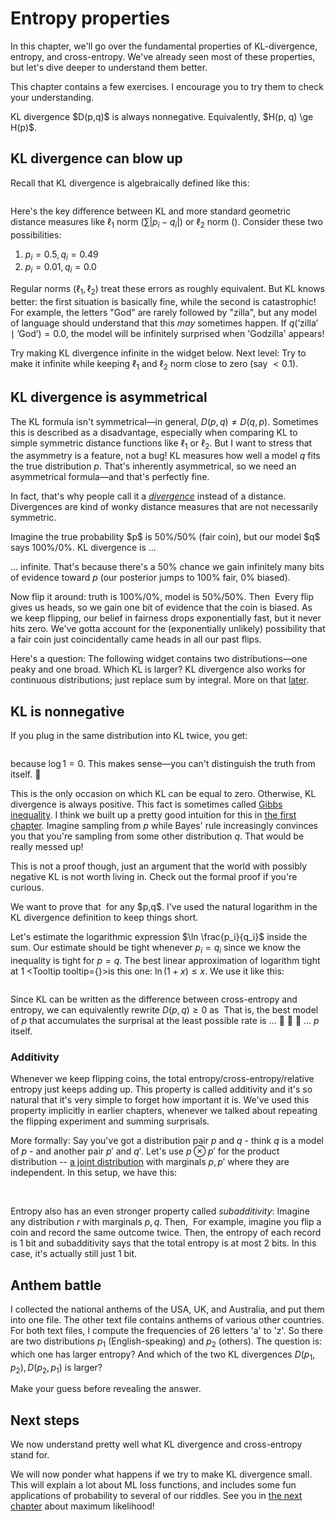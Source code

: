 
# Entropy properties

In this chapter, we'll go over the fundamental properties of KL-divergence, entropy, and cross-entropy. We've already seen most of these properties, but let's dive deeper to understand them better. 

This chapter contains a few exercises. I encourage you to try them to check your understanding. 

<KeyTakeaway>
KL divergence $D(p,q)$ is always nonnegative. Equivalently, $H(p, q) \ge H(p)$.  
</KeyTakeaway>



## KL divergence can blow up


Recall that KL divergence is algebraically defined like this:

<Math id="kl-definition" displayMode={true} math="D(p,q) = \sum_{i = 1}^n p_i \log \frac{p_i}{q_i}" />

Here's the key difference between KL and more standard geometric distance measures like $\ell_1$ norm ($\sum |p_i - q_i|$) or $\ell_2$ norm (<Math math = "\sqrt{\sum (p_i - q_i)^2}" />). Consider these two possibilities: 

1. $p_i = 0.5, q_i = 0.49$
2. $p_i = 0.01, q_i = 0.0$

Regular norms ($\ell_1, \ell_2$) treat these errors as roughly equivalent. But KL knows better: the first situation is basically fine, while the second is catastrophic! For example, the letters "God" are rarely followed by "zilla", but any model of language should understand that this _may_ sometimes happen. If $q(\textrm{'zilla'} \mid \textrm{'God'}) = 0.0$, the model will be infinitely surprised when 'Godzilla' appears! 


Try making KL divergence infinite in the widget below. Next level: Try to make it infinite while keeping $\ell_1$ and $\ell_2$ norm close to zero (say $< 0.1$). 

<DistributionComparisonWidget title="KL Divergence Explorer" />



## KL divergence is asymmetrical <a id = "asymmetry"></a>

The KL formula isn't symmetrical—in general, $D(p,q) \neq D(q,p)$. Sometimes this is described as a disadvantage, especially when comparing KL to simple symmetric distance functions like $\ell_1$ or $\ell_2$. But I want to stress that the asymmetry is a feature, not a bug! KL measures how well a model $q$ fits the true distribution $p$. That's inherently asymmetrical, so we need an asymmetrical formula—and that's perfectly fine.

In fact, that's why people call it a [_divergence_](https://en.wikipedia.org/wiki/Bregman_divergence) instead of a distance. Divergences are kind of wonky distance measures that are not necessarily symmetric.



<Block headline = "Example">
Imagine the true probability $p$ is 50%/50% (fair coin), but our model $q$ says 100%/0%. KL divergence is ... 
<Math displayMode={true} math = "\frac12 \cdot \log \frac{1}{1} + \frac12 \cdot \log \frac{1}{0} = \infty"/>

... infinite. That's because there's a 50% chance we gain infinitely many bits of evidence toward $p$ (our posterior jumps to 100% fair, 0% biased).

Now flip it around: truth is 100%/0%, model is 50%/50%. Then 
<Math displayMode={true} math = "1 \cdot \log \frac{1}{1/2} + 0 \cdot \log \frac{1}{1/2} = 1"/>
Every flip gives us heads, so we gain one bit of evidence that the coin is biased. As we keep flipping, our belief in fairness drops exponentially fast, but it never hits zero. We've gotta account for the (exponentially unlikely) possibility that a fair coin just coincidentally came heads in all our past flips.
</Block>

Here's a question: The following widget contains two distributions—one peaky and one broad. Which KL is larger? <Footnote>KL divergence also works for continuous distributions; just replace sum by integral. More on that [later](04-mle#maximum-entropy-principle). </Footnote>

<KLAsymmetryVisualizerWidget />


## KL is nonnegative

If you plug in the same distribution into KL twice, you get:

<Math displayMode={true} math="D(p, p) = \sum_{i = 1}^n p_i \cdot \log \frac{p_i}{p_i} = 0" />

because $\log 1 = 0$.
This makes sense—you can't distinguish the truth from itself. 🤷

This is the only occasion on which KL can be equal to zero. Otherwise, KL divergence is always positive. This fact is sometimes called [Gibbs inequality](https://en.wikipedia.org/wiki/Gibbs%27_inequality). I think we built up a pretty good intuition for this in [the first chapter](01-kl_intro). Imagine sampling from $p$ while Bayes' rule increasingly convinces you that you're sampling from some other distribution $q$. That would be really messed up! 

This is not a proof though, just an argument that the world with possibly negative KL is not worth living in. Check out the formal proof if you're curious.

<Expand headline="Proof of nonnegativity">
We want to prove that <Math math = "\sum_{i = 1}^n p_i \cdot \ln \frac{p_i}{q_i}  \ge 0" /> for any $p,q$. I've used the natural logarithm in the KL divergence definition to keep things short. 

Let's estimate the logarithmic expression $\ln \frac{p_i}{q_i}$ inside the sum. Our estimate should be tight whenever $p_i = q_i$ since we know the inequality is tight for $p = q$. The best linear approximation of logarithm tight at 1 <Tooltip tooltip={<LnVsXGraph width={140} height={90} />}>is this one: $\ln (1+x) \le x$</Tooltip>. We use it like this:

<Math displayMode={true} math="\begin{aligned}
-D(p,q)
&= \sum_{i = 1}^n p_i \cdot \ln \frac{q_i}{p_i}\\
&\le \sum_{i = 1}^n p_i \cdot  \left( \frac{q_i}{p_i} - 1 \right)\\
&= \sum_{i = 1}^n \left( q_i - p_i \right)\\
&= 1 - 1 = 0
\end{aligned}" />

</Expand>

Since KL can be written as the difference between cross-entropy and entropy, we can equivalently rewrite $D(p, q) \ge 0$ as
<Math displayMode = {true} math = "H(p, q) \ge H(p)." />
That is, the best model of $p$ that accumulates the surprisal at the least possible rate is ... 🥁 🥁 🥁 ... $p$ itself. 


### Additivity <a id = "additivity"></a>

Whenever we keep flipping coins, the total entropy/cross-entropy/relative entropy just keeps adding up. This property is called additivity and it's so natural that it's very simple to forget how important it is. We've used this property implicitly in earlier chapters, whenever we talked about repeating the flipping experiment and summing surprisals. 

More formally: Say you've got a distribution pair $p$ and $q$ - think $q$ is a model of $p$ - and another pair $p'$ and $q'$. Let's use $p \otimes p'$ for the product distribution -- [a joint distribution](https://en.wikipedia.org/wiki/Joint_probability_distribution) with marginals $p,p'$ where they are independent. In this setup, we have this: 

<Math displayMode={true} math="D(p \otimes p', q \otimes q') = D(p, q) + D(p', q')" />
<Math displayMode={true} math="H(p \otimes p', q \otimes q') = H(p, q) + H(p', q')" />
<Math displayMode={true} math="H(p \otimes p') = H(p) + H(p')" />

Entropy also has an even stronger property called _subadditivity_: Imagine any distribution $r$ with marginals $p, q$. Then, 
<Math displayMode={true} math="H(r) \le H(p) + H(p')" />
For example, imagine you flip a coin and record the same outcome twice. Then, the entropy of each record is 1 bit and subadditivity says that the total entropy is at most $2$ bits. In this case, it's actually still just 1 bit. 

## Anthem battle

I collected the national anthems of the USA, UK, and Australia, and put them into one file. The other text file contains anthems of various other countries. For both text files, I compute the frequencies of 26 letters 'a' to 'z'. So there are two distributions $p_1$ (English-speaking) and $p_2$ (others). The question is: which one has larger entropy? And which of the two KL divergences $D(p_1, p_2), D(p_2, p_1)$ is larger? 

Make your guess before revealing the answer. 

<KLCalculatorWidget /> 








## Next steps

We now understand pretty well what KL divergence and cross-entropy stand for. 

We will now ponder what happens if we try to make KL divergence small. This will explain a lot about ML loss functions, and includes some fun applications of probability to several of our riddles. See you in [the next chapter](04-mle) about maximum likelihood!



